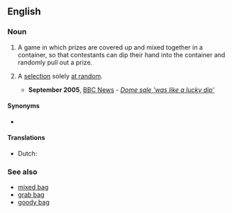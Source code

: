 ==English==

===Noun===
{{en-noun}}

# {{lb|en|UK}} A game in which prizes are covered up and mixed together in a container, so that contestants can dip their hand into the container and randomly pull out a prize.
# {{lb|en|by extension|idiomatic|figuratively}} A [[selection]] solely [[at random]].
#* '''September 2005''', [[w:BBC News|BBC News]] - ''[http://news.bbc.co.uk/1/hi/uk_politics/4270432.stm Dome sale 'was like a lucky dip']''

====Synonyms====
* {{l|en|lucky draw}}

====Translations====
{{trans-top|game with prizes in container}}
* Dutch: {{t|nl|grabbelton}}
{{trans-mid}}
{{trans-bottom}}

===See also===
* [[mixed bag]]
* [[grab bag]]
* [[goody bag]]